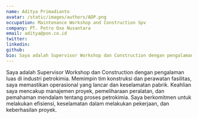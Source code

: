 ```yaml
---
name: Aditya Primadianto
avatar: /static/images/authors/ADP.png
occupation: Maintenance Workshop and Construction Spv
company: PT. Petro Oxo Nusantara
email: aditya@pon.co.id
twitter:
linkedin:
github:
bio: Saya adalah Supervisor Workshop dan Construction dengan pengalaman luas di industri petrokimia. Memimpin tim konstruksi dan perawatan fasilitas, saya memastikan operasional yang lancar dan keselamatan pabrik. Keahlian saya mencakup manajemen proyek, pemeliharaan peralatan, dan pemahaman mendalam tentang proses petrokimia. Saya berkomitmen untuk melakukan efisiensi, keselamatan dalam melakukan pekerjaan, dan keberhasilan proyek.
---
```


Saya adalah Supervisor Workshop dan Construction dengan pengalaman luas di industri petrokimia. Memimpin tim konstruksi dan perawatan fasilitas, saya memastikan operasional yang lancar dan keselamatan pabrik. Keahlian saya mencakup manajemen proyek, pemeliharaan peralatan, dan pemahaman mendalam tentang proses petrokimia. Saya berkomitmen untuk melakukan efisiensi, keselamatan dalam melakukan pekerjaan, dan keberhasilan proyek.
